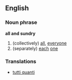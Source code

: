 ==English==
===Noun phrase===
'''all and sundry'''
# (collectively) [[all]], [[everyone]]
# (separately) [[each]] [[one]]
===Translations===
* {{it}} [[tutti quanti]]